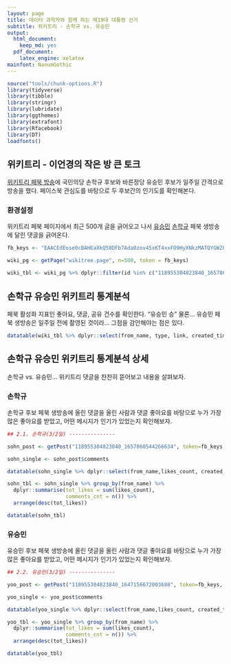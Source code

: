 ```yaml
---
layout: page
title: 데이터 과학자와 함께 하는 제19대 대통령 선거
subtitle: 위키트리 - 손학규 vs. 유승민
output:
  html_document: 
    keep_md: yes
  pdf_document:
    latex_engine: xelatex
mainfont: NanumGothic
---
```


```r
source("tools/chunk-options.R")
library(tidyverse)
library(tibble)
library(stringr)
library(lubridate)
library(ggthemes)
library(extrafont)
library(Rfacebook)
library(DT)
loadfonts()

```

## 위키트리 - 이언경의 작은 방 큰 토크

[위키트리 페북 방송](https://www.facebook.com/wikitree.page/)에 국민의당 손학규 후보와 
바른정당 유승민 후보가 일주일 간격으로 방송을 했다. 페이스북 관심도를 바탕으로 두 후보간의 인기도를 확인해본다.



### 환경설정

위키트리 페북 페이지에서 최근 500개 글을 긁어오고 나서 [유승민](https://www.facebook.com/wikitree.page/videos/1647156672003688/)
[손학규](https://www.facebook.com/wikitree.page/videos/1657860544266634/) 페북 생방송에 달린 댓글을 긁어온다.

```r
fb_keys <- "EAACEdEose0cBAHEaXkQ58DFb7Ada0zov45xKT4xxFO9HyXNkzMATQYGWZCmZBZAC9HrZAXnJMje5ywu0jnZAzYQ1zcLIZBsUl1y0xqiBR8mOZAxg9ZAGEGUv4Vc8NAg8gNZBf01JgiRMlpsfbfbZAjudx6OOYQTeMmncRxdCWxNBVCwj6mAhSaHclLDSjuBeDyNaYZD"

wiki_pg <- getPage("wikitree.page", n=500, token = fb_keys)

wiki_tbl <- wiki_pg %>% dplyr::filter(id %in% c("118955304823840_1657860544266634", "118955304823840_1647156672003688"))
```

## 손학규 유승민 위키트리 통계분석

페북 활성화 지표인 좋아요, 댓글, 공유 건수를 확인한다. "유승민 승" 물론... 유승민 페북 생방송은 일주일 전에 촬영된 것이라...
그점을 감안해야는 점은 있다.

```r
datatable(wiki_tbl %>% dplyr::select(from_name, type, link, created_time, likes_count, comments_count, shares_count, message))
```

## 손학규 유승민 위키트리 통계분석 상세

손학규 vs. 유승민... 위키트리 댓글을 찬찬히 뜯어보고 내용을 살펴보자.

### 손학규

손학규 후보 페북 생방송에 올린 댓글을 올린 사람과 댓글 좋아요를 바탕으로 누가 가장 많은 좋아요를 받았고, 어떤 메시지가 인기가 있었는지 확인해보자.

```r
## 2.1. 손학규(3/2일) ---------------

sohn_post <- getPost("118955304823840_1657860544266634", token=fb_keys, n = 1000, likes = TRUE, comments = TRUE)

sohn_single <- sohn_post$comments

datatable(sohn_single %>% dplyr::select(from_name,likes_count, created_time, message) %>% arrange(desc(likes_count)))

sohn_tbl <- sohn_single %>% group_by(from_name) %>% 
  dplyr::summarise(tot_likes = sum(likes_count),
                   comments_cnt = n()) %>% 
  arrange(desc(tot_likes))

datatable(sohn_tbl)
```

### 유승민

유승민 후보 페북 생방송에 올린 댓글을 올린 사람과 댓글 좋아요를 바탕으로 누가 가장 많은 좋아요를 받았고, 어떤 메시지가 인기가 있었는지 확인해보자.

```r
## 2.2. 유승민(3/2일) ---------------

yoo_post <- getPost("118955304823840_1647156672003688", token=fb_keys, n = 1000, likes = TRUE, comments = TRUE)

yoo_single <- yoo_post$comments

datatable(yoo_single %>% dplyr::select(from_name,likes_count, created_time, message) %>% arrange(desc(likes_count)))

yoo_tbl <- yoo_single %>% group_by(from_name) %>% 
  dplyr::summarise(tot_likes = sum(likes_count),
                   comments_cnt = n()) %>% 
  arrange(desc(tot_likes))

datatable(yoo_tbl)
```